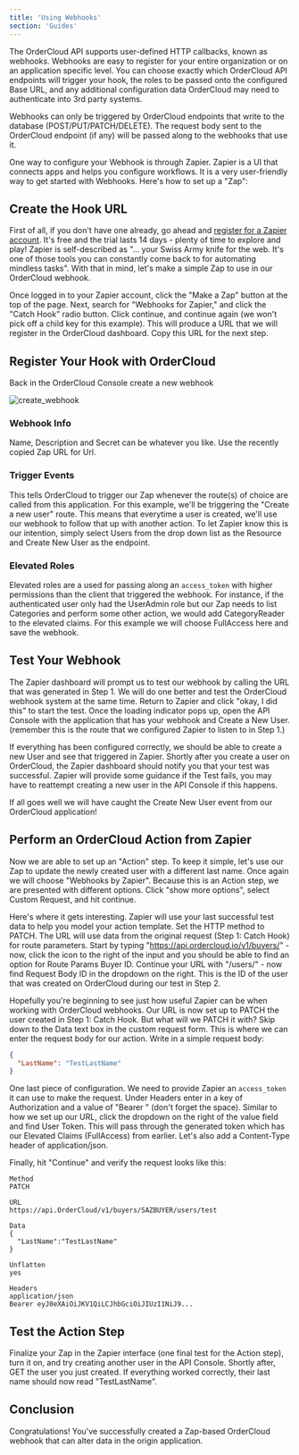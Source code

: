 ```yaml
---
title: 'Using Webhooks'
section: 'Guides'
---
```



The OrderCloud API supports user-defined HTTP callbacks, known as webhooks. Webhooks are easy to register for your entire organization or on an application specific level. You can choose exactly which OrderCloud API endpoints will trigger your hook, the roles to be passed onto the configured Base URL, and any additional configuration data OrderCloud may need to authenticate into 3rd party systems.

Webhooks can only be triggered by OrderCloud endpoints that write to the database (POST/PUT/PATCH/DELETE). The request body sent to the OrderCloud endpoint (if any) will be passed along to the webhooks that use it.
				
One way to configure your Webhook is through Zapier. Zapier is a UI that connects apps and helps you configure workflows. It is a very user-friendly way to get started with Webhooks. Here's how to set up a "Zap": 

## Create the Hook URL

First of all, if you don't have one already, go ahead and [register for a Zapier account](https://zapier.com/). It's free and the trial lasts 14 days - plenty of time to explore and play! Zapier is self-described as "... your Swiss Army knife for the web. It's one of those tools you can constantly come back to for automating mindless tasks". With that in mind, let's make a simple Zap to use in our OrderCloud webhook.
				
Once logged in to your Zapier account, click the "Make a Zap" button at the top of the page. Next, search for "Webhooks for Zapier," and click the "Catch Hook" radio button. Click continue, and continue again (we won't pick off a child key for this example). This will produce a URL that we will register in the OrderCloud dashboard. Copy this URL for the next step.

## Register Your Hook with OrderCloud

Back in the <PortalLink to="/console">OrderCloud Console</PortalLink> create a new webhook

![create_webhook](/images/docs/guides/using-webhooks/create_webhook.png)

### Webhook Info
				
Name, Description and Secret can be whatever you like. Use the recently copied Zap URL for Url.

### Trigger Events	

This tells OrderCloud to trigger our Zap whenever the route(s) of choice are called from this application. For this example, we'll be triggering the "Create a new user" route. This means that everytime a user is created, we'll use our webhook to follow that up with another action. To let Zapier know this is our intention, simply select Users from the drop down list as the Resource and Create New User as the endpoint.
			
### Elevated Roles
				
Elevated roles are a used for passing along an `access_token` with higher permissions than the client that triggered the webhook. For instance, if the authenticated user only had the UserAdmin role but our Zap needs to list Categories and perform some other action, we would add CategoryReader to the elevated claims. For this example we will choose FullAccess here and save the webhook.

## Test Your Webhook

The Zapier dashboard will prompt us to test our webhook by calling the URL that was generated in Step 1. We will do one better and test the OrderCloud webhook system at the same time. Return to Zapier and click "okay, I did this" to start the test. Once the loading indicator pops up, 	open the API Console with the application that has your webhook and Create a New User. (remember this is the route that we configured Zapier to listen to in Step 1.)
				
If everything has been configured correctly, we should be able to create a new User and see that triggered in Zapier. Shortly after you create a user on OrderCloud, the Zapier dashboard should notify you that your test was successful. Zapier will provide some guidance if the Test fails, you may have to reattempt creating a new user in the API Console if this happens.
				
If all goes well we will have caught the Create New User event from our OrderCloud application!

## Perform an OrderCloud Action from Zapier
				
Now we are able to set up an "Action" step. To keep it simple, let's use our Zap to update the newly created user with a different last name. Once again we will choose "Webhooks by Zapier". Because this is an Action step, we are presented with different options. Click "show more options", select Custom Request, and hit continue.
				
Here's where it gets interesting. Zapier will use your last successful test data to help you model 	your action template. Set the HTTP method to PATCH. The URL will use data from the original request (Step 1: Catch Hook) for route parameters. Start by typing "https://api.ordercloud.io/v1/buyers/" - now, click the icon to the right of the input and you should be able to find an option for Route Params Buyer ID. Continue your URL with "/users/" - now find Request Body ID in the dropdown on the right. This is the ID of the user that was created on OrderCloud during our test in Step 2.
				
Hopefully you're beginning to see just how useful Zapier can be when working with OrderCloud 	webhooks. Our URL is now set up to PATCH the user created in Step 1: Catch Hook. But what will we PATCH it with? Skip down to the Data text box in the custom request form. This is where we can enter the request body for our action. Write in a simple request body:

```json
{
  "LastName": "TestLastName"
}
```

One last piece of configuration. We need to provide Zapier an `access_token` it can use to make the request. Under Headers enter in a key of Authorization and a value of "Bearer " (don't forget the space). Similar to how we set up our URL, click the dropdown on the right of the value field and find User Token. This will pass through the generated token which has our Elevated Claims (FullAccess) from earlier. Let's also add a Content-Type header of application/json. 				
				
Finally, hit "Continue" and verify the request looks like this:

```
Method
PATCH

URL
https://api.OrderCloud/v1/buyers/SAZBUYER/users/test

Data
{
  "LastName":"TestLastName"
}

Unflatten
yes

Headers
application/json
Bearer eyJ0eXAiOiJKV1QiLCJhbGciOiJIUzI1NiJ9...
```

## Test the Action Step
				
Finalize your Zap in the Zapier interface (one final test for the Action step), turn it on, and try creating another user in the API Console. Shortly after, GET the user you just created. If everything worked correctly, their last name should now read "TestLastName".

## Conclusion

Congratulations! You've successfully created a Zap-based OrderCloud webhook that can alter data in the origin application.
